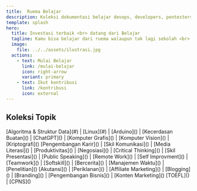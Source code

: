 ```yaml
---
title:  Ruema Belajar
description: Koleksi dokumentasi belajar devops, developers, pentesters, systems administrators and other IT professionals.
template: splash
hero:
  title: Investasi terbaik <br> datang dari Belajar
  tagline: Kamu bisa belajar dari ruema walaupun tak lagi sekolah <br> temukan beragam pelajaran yang kami rekomendasikan
  image: 
    file: ../../assets/ilustrasi.jpg
  actions:
    - text: Mulai Belajar
      link: /mulai-belajar
      icon: right-arrow
      variant: primary
    - text: Ikut kontribusi
      link: /kontribusi
      icon: external
---
```



## Koleksi Topik

<CardGrid >
	<Card title="Ilmu Komputer">
		[Algoritma & Struktur Data](#) | [Linux](#) | [Arduino]() | [Kecerdasan Buatan]() | [ChatGPT]() | [Komputer Grafis]() | [Komputer Vision]() | [Kriptografi]()
	</Card>
	<Card title="Pengembangan Diri">
		[Pengembangan Karir]() | [Skil Komunikasi]() | [Media Literasi]() | [Produktivitas]() | [Negosiasi]() | [Critical Thinking]() | [Skil Presentasi]() | [Public Speaking]() | [Remote Work]() | [Self Improvment]() | [Teamwork]() | [Softskill]() | [Bercerita]() | [Manajemen Waktu]() | [Penelitian]()
	</Card>
	<Card title="Bisnis">
		[Akutansi]() | [Periklanan]() | [Affiliate Marketing]() | [Blogging]() | [Branding]() | [Pengembangan Bisnis]() | [Konten Marketing]()
	</Card>
	<Card title="Desain & Seni">
	</Card>
	<Card title="Ilmu Data">
	</Card>
	<Card title="Pemrograman">
	</Card>
	<Card title="Teknik">
	</Card>
	<Card title="Matematika">
	</Card>
	<Card title="Ilmu Sosial">
	</Card>
	<Card title="Ilmu Pengetahuan">
	</Card>
	<Card title="Pendidikan & Pengajaran">
	</Card>
	<Card title="Keamanan Informasi">
	</Card>
	<Card title="Konferensi">
	</Card>
	<Card title="Pendidikan Islam">
	</Card>
	<Card title="Sertifikasi">
	</Card>
	<Card title="Tes Preparasi Ujian">
	[TOEFL]() | [CPNS]() 
	</Card>
</CardGrid>
